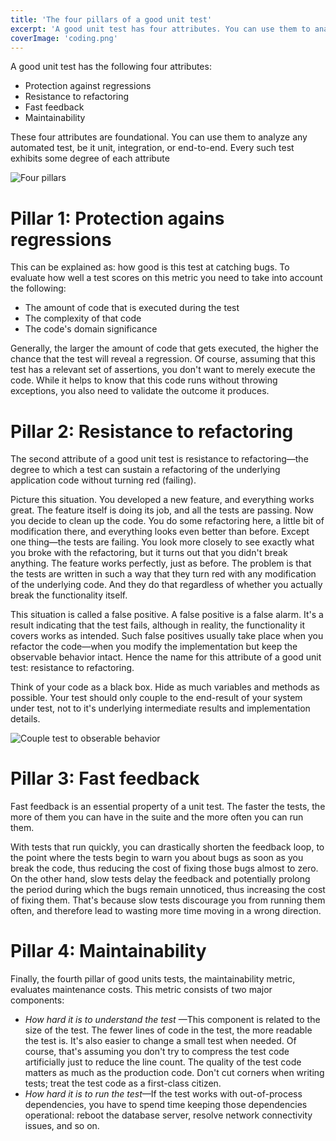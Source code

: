```yaml
---
title: 'The four pillars of a good unit test'
excerpt: 'A good unit test has four attributes. You can use them to analyze any automated test, be it unit, integration, or end-to-end.'
coverImage: 'coding.png'
---
```


A good unit test has the following four attributes:
- Protection against regressions
- Resistance to refactoring
- Fast feedback
- Maintainability

These four attributes are foundational. You can use them to analyze any automated
test, be it unit, integration, or end-to-end. Every such test exhibits some degree of
each attribute

![Four pillars](images/four-pillars-of-a-good-unit-test.png)

# Pillar 1: Protection agains regressions
This can be explained as: how good is this test at catching bugs. To evaluate how well a test scores on this metric you need to take into account the following:
* The amount of code that is executed during the test
* The complexity of that code
* The code's domain significance

Generally, the larger the amount of code that gets executed, the higher the chance
that the test will reveal a regression. Of course, assuming that this test has a relevant
set of assertions, you don't want to merely execute the code. While it helps to know
that this code runs without throwing exceptions, you also need to validate the outcome it produces.

# Pillar 2: Resistance to refactoring
The second attribute of a good unit test is resistance to refactoring—the degree to which
a test can sustain a refactoring of the underlying application code without turning red (failing).

Picture this situation. You developed a new feature, and everything works great. The
feature itself is doing its job, and all the tests are passing. Now you decide to clean up
the code. You do some refactoring here, a little bit of modification there, and everything looks 
even better than before. Except one thing—the tests are failing. You look
more closely to see exactly what you broke with the refactoring, but it turns out that
you didn't break anything. The feature works perfectly, just as before. The problem is
that the tests are written in such a way that they turn red with any modification of the
underlying code. And they do that regardless of whether you actually break the functionality itself.
 
This situation is called a false positive. A false positive is a false alarm. It's a result
indicating that the test fails, although in reality, the functionality it covers works as intended. 
Such false positives usually take place when you refactor the code—when
you modify the implementation but keep the observable behavior intact. Hence the
name for this attribute of a good unit test: resistance to refactoring.

Think of your code as a black box. Hide as much variables and methods as possible. 
Your test should only couple to the end-result of your system under test, 
not to it's underlying intermediate results and implementation details.

![Couple test to obserable behavior](images/resistance-to-refactoring.png)

# Pillar 3: Fast feedback
Fast feedback is an essential property of a unit test. 
The faster the tests, the more of them you can have in the suite and the more often you can run them.
 
With tests that run quickly, you can drastically shorten the feedback loop, to the
point where the tests begin to warn you about bugs as soon as you break the code, thus
reducing the cost of fixing those bugs almost to zero. On the other hand, slow tests
delay the feedback and potentially prolong the period during which the bugs remain
unnoticed, thus increasing the cost of fixing them. 
That's because slow tests discourage you from running them often, 
and therefore lead to wasting more time moving in a wrong direction.

# Pillar 4: Maintainability
Finally, the fourth pillar of good units tests, the maintainability metric, evaluates
maintenance costs. This metric consists of two major components:
- _How hard it is to understand the test_ —This component is related to the size of the
test. The fewer lines of code in the test, the more readable the test is. It's also
easier to change a small test when needed. Of course, that's assuming you don't
try to compress the test code artificially just to reduce the line count. 
The quality of the test code matters as much as the production code. Don't cut corners
when writing tests; treat the test code as a first-class citizen.
- _How hard it is to run the test_—If the test works with out-of-process dependencies,
you have to spend time keeping those dependencies operational: reboot the
database server, resolve network connectivity issues, and so on. 